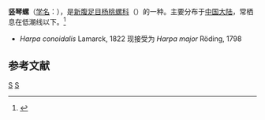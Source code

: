 {{Speciesbox
| taxon = Harp conoidalis
| binomial_authority = Lamarck, 1822
}}
'''竖琴螺'''（[[学名|学名]]：''{{lang|la|Harp conoidalis}}''），是[[新腹足目|新腹足目]][[杨桃螺科|杨桃螺科]]（''{{lang|en|Harp}}''）的一种。主要分布于[[中国大陆|中国大陆]]，常栖息在低潮线以下。<ref>{{cite web|url=http://shell.sinica.edu.tw/chinese/shellbase_detail.php?science_no=6040|title=国际贝库：竖琴螺|publisher=台湾贝类资料库|accessdate=2009-08-11}}</ref>

* ''Harpa conoidalis'' Lamarck, 1822 现接受为 ''Harpa major'' Röding, 1798

== 参考文献 ==
{{reflist}}
{{taxonbar}}
[[Category:_1822年描述的动物|S]]
[[Category:杨桃螺科|S]]